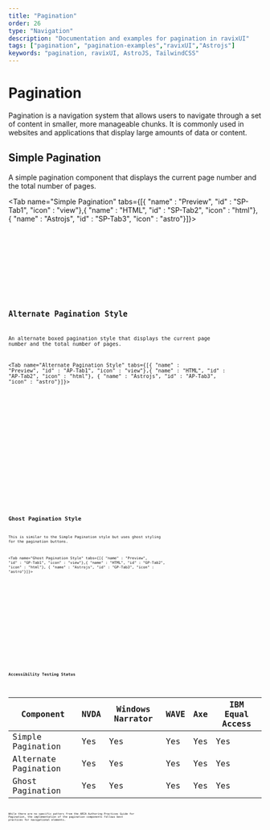 ```yaml
---
title: "Pagination"
order: 26
type: "Navigation"
description: "Documentation and examples for pagination in ravixUI"
tags: ["pagination", "pagination-examples","ravixUI","Astrojs"]
keywords: "pagination, ravixUI, AstroJS, TailwindCSS"
---
```



# Pagination

Pagination is a navigation system that allows users to navigate through a set of content in smaller, more manageable chunks. It is commonly used in websites and applications that display large amounts of data or content.

## Simple Pagination

A simple pagination component that displays the current page number and the total number of pages.

<Tab name="Simple Pagination" tabs={[{ "name" : "Preview", "id" : "SP-Tab1", "icon" : "view"},{ "name" : "HTML", "id" : "SP-Tab2", "icon" : "html"}, { "name" : "Astrojs", "id" : "SP-Tab3", "icon" : "astro"}]}>

<section
  id="SP-Tab1-panel"
  role="tabpanel"
  data-role="tabpanel"
  aria-labelledby="SP-Tab1"
>
  <div class="flex w-full items-center justify-center p-2">
    <SimplePagination />
  </div>
</section>

<section id ="SP-Tab2-panel" role="tabpanel" data-role="tabpanel" aria-labelledby="SP-Tab2" class="hidden">

<Code
  code={SimplePaginationCode}
  lang="html"
  wrap="true"
  data-pagefind-ignore
/>

</section>

<section id ="SP-Tab3-panel" role="tabpanel" data-role="tabpanel" aria-labelledby="SP-Tab3" class="hidden">

<Code
  code={SimplePaginationCodeAstro}
  lang="astro"
  title="SimplePagination.astro"
  wrap="true"
  data-pagefind-ignore
/>

</section>

</Tab>

## Alternate Pagination Style

An alternate boxed pagination style that displays the current page number and the total number of pages.

<Tab name="Alternate Pagination Style" tabs={[{ "name" : "Preview", "id" : "AP-Tab1", "icon" : "view"},{ "name" : "HTML", "id" : "AP-Tab2", "icon" : "html"}, { "name" : "Astrojs", "id" : "AP-Tab3", "icon" : "astro"}]}>

<section
  id="AP-Tab1-panel"
  role="tabpanel"
  data-role="tabpanel"
  aria-labelledby="AP-Tab1"
>
  <div class="flex w-full items-center justify-center p-2">
    <AltPagination />
  </div>
</section>

<section id ="AP-Tab2-panel" role="tabpanel" data-role="tabpanel" aria-labelledby="AP-Tab2" class="hidden">

<Code code={AltPaginationCode} lang="html" wrap="true" data-pagefind-ignore />

</section>

<section id ="AP-Tab3-panel" role="tabpanel" data-role="tabpanel" aria-labelledby="AP-Tab3" class="hidden">

<Code
  code={AltPaginationCodeAstro}
  lang="astro"
  title="AltPagination.astro"
  wrap="true"
  data-pagefind-ignore
/>

</section>

</Tab>

## Ghost Pagination Style

This is similar to the Simple Pagination style but uses ghost styling for the pagination buttons.

<Tab name="Ghost Pagination Style" tabs={[{ "name" : "Preview", "id" : "GP-Tab1", "icon" : "view"},{ "name" : "HTML", "id" : "GP-Tab2", "icon" : "html"}, { "name" : "Astrojs", "id" : "GP-Tab3", "icon" : "astro"}]}>

<section
  id="GP-Tab1-panel"
  role="tabpanel"
  data-role="tabpanel"
  aria-labelledby="GP-Tab1"
>
  <div class="flex w-full items-center justify-center p-2">
    <GhostPagination />
  </div>
</section>

<section id ="GP-Tab2-panel" role="tabpanel" data-role="tabpanel" aria-labelledby="GP-Tab2" class="hidden">

<Code code={GhostPaginationCode} lang="html" wrap="true" data-pagefind-ignore />

</section>

<section id ="GP-Tab3-panel" role="tabpanel" data-role="tabpanel" aria-labelledby="GP-Tab3" class="hidden">

<Code
  code={GhostPaginationCodeAstro}
  lang="astro"
  title="GhostPagination.astro"
  wrap="true"
  data-pagefind-ignore
/>

</section>

</Tab>

## Accessibility Testing Status

<TableWrapper>

| Component            | NVDA | Windows Narrator | WAVE | Axe | IBM Equal Access |
| -------------------- | ---- | ---------------- | ---- | --- | ---------------- |
| Simple Pagination    | Yes  | Yes              | Yes  | Yes | Yes              |
| Alternate Pagination | Yes  | Yes              | Yes  | Yes | Yes              |
| Ghost Pagination     | Yes  | Yes              | Yes  | Yes | Yes              |

</TableWrapper>
While there are no specific patters from the ARIA Authoring Practices Guide for
Pagination, the implementation of the pagination components follows best
practices for navigational elements.
